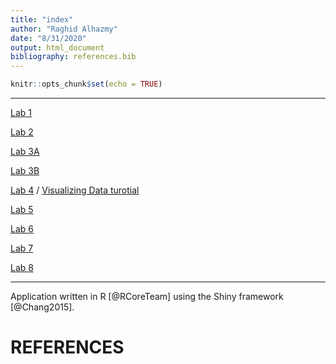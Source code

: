 ```yaml
---
title: "index"
author: "Raghid Alhazmy"
date: "8/31/2020"
output: html_document
bibliography: references.bib
---
```


```r
knitr::opts_chunk$set(echo = TRUE)
```
--------------------------

[Lab 1](lab1_Raghid.html)

[Lab 2](Lab-2.html)

[Lab 3A](Lab3A.html)

[Lab 3B](Lab3B.html)

[Lab 4](Lab4.html) /
[Visualizing Data turotial](4a.html)

[Lab 5](Lab5.html)

[Lab 6](Lab6.html)

[Lab 7](Lab7.html)

[Lab 8](Lab8.html)

-------------------------
Application written in R [@RCoreTeam] using the Shiny framework [@Chang2015].

# REFERENCES